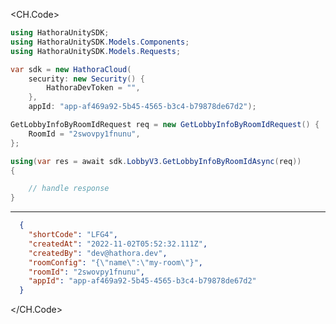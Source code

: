 
<CH.Code>
```csharp GetLobbyInfoByRoomId.cs
using HathoraUnitySDK;
using HathoraUnitySDK.Models.Components;
using HathoraUnitySDK.Models.Requests;

var sdk = new HathoraCloud(
    security: new Security() {
        HathoraDevToken = "",
    },
    appId: "app-af469a92-5b45-4565-b3c4-b79878de67d2");

GetLobbyInfoByRoomIdRequest req = new GetLobbyInfoByRoomIdRequest() {
    RoomId = "2swovpy1fnunu",
};

using(var res = await sdk.LobbyV3.GetLobbyInfoByRoomIdAsync(req))
{

    // handle response
}
```
---

```json Example Response
  {
    "shortCode": "LFG4",
    "createdAt": "2022-11-02T05:52:32.111Z",
    "createdBy": "dev@hathora.dev",
    "roomConfig": "{\"name\":\"my-room\"}",
    "roomId": "2swovpy1fnunu",
    "appId": "app-af469a92-5b45-4565-b3c4-b79878de67d2"
  }
```
</CH.Code>
